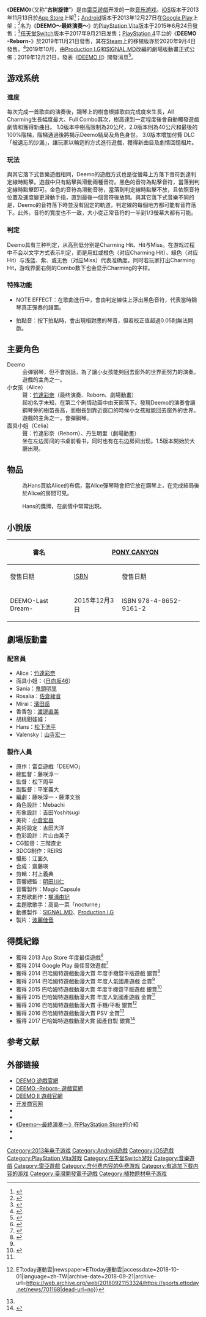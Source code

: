 {{Merge|Deemo II|time=2022-01-13T11:48:17+00:00}}
{{noteTA
| G1=Games
| G2=Games-zh
}}
{{Infobox VG
| title = DEEMO
| image = Icon-152.png
| caption = DEEMO 2.0版本标志
| common = 
| developer = [[雷亞遊戲|雷亞遊戲]]
| publisher = 雷亞遊戲
| director = 
| producer = 
| designer = 
| writer = 
| programmer = 
| artist = 
| composer = 
| series = 
| engine = 
| released = '''iOS'''{{Vgr|WW|2013年11月13日}}'''Android'''{{vgr|WW|2013年12月26日}}'''PlayStation Vita'''{{Vgr|TW|2015年6月24日|CN|2017年3月14日|NA|2017年5月16日|EU|2017年5月}}'''Nintendo Switch'''{{Vgr|WW|數位版 2017年9月21日|WW|實體版 2018年10月25日}}'''Reborn'''{{Vgr|WW|2019年11月21日 （[[PlayStation_4|PS4]]/[[PlayStation_VR|PSVR]]）|WW|2020年9月4日 （[[Steam|Steam]]/[[Oculus|Oculus]]）}}
| shutdown = 
| onlinegame = 
| genre = [[音乐游戏|音乐]]
| modes = [[單人電子遊戲|单人]]
| platforms = [[iOS|iOS]]、[[Android|Android]]、[[PlayStation_Vita|PlayStation Vita]]、[[任天堂Switch|任天堂Switch]]、[[PlayStation_4|PlayStation 4]]、[[Steam|Steam]]
}}

《'''DEEMO'''》（又称“'''古树旋律'''”）是由[[雷亞遊戲|雷亞遊戲]]开发的一款[[音乐游戏|音乐游戏]]。[[iOS|iOS]]版本于2013年11月13日於[[App_Store_(iOS)|App Store]]上架<ref>{{cite web|url=http://gnn.gamer.com.tw/7/88507.html|title=雷亞遊戲新作《Deemo》正式上架 遊戲模式及情報要素公開|publisher=巴哈姆特電玩資訊站|date=2013-11-13|accessdate=2013-11-14|archive-date=2015-07-02|archive-url=https://web.archive.org/web/20150702210844/http://gnn.gamer.com.tw/7/88507.html|dead-url=yes}}</ref>；[[Android|Android]]版本于2013年12月27日在[[Google_Play|Google Play]]上架；<ref>{{cite web|url=https://gnn.gamer.com.tw/6/90916.html|title=鋼琴演奏手機遊戲《Deemo》正式推出 Android 版|publisher=巴哈姆特電玩資訊站|date=2013-12-27|accessdate=2017-04-21|archive-date=2017-04-21|archive-url=https://web.archive.org/web/20170421193410/https://gnn.gamer.com.tw/6/90916.html|dead-url=no}}</ref>名为《'''DEEMO～最終演奏～'''》的[[PlayStation_Vita|PlayStation Vita]]版本于2015年6月24日發售；<ref>{{cite web|url=https://gnn.gamer.com.tw/1/115671.html|title=雷亞人氣手機音樂遊戲奏上 PSV！《DEEMO ～最終演奏～》6 月 24 日上市|publisher=巴哈姆特電玩資訊站|date=2015-06-01|accessdate=2017-04-21|archive-date=2017-04-22|archive-url=https://web.archive.org/web/20170422032952/https://gnn.gamer.com.tw/1/115671.html|dead-url=no}}</ref>[[任天堂Switch|任天堂Switch]]版本于2017年9月21日发售；[[PlayStation_4|PlayStation 4]]平台的《'''DEEMO -Reborn-'''》於2019年11月21日發售，其在[[Steam|Steam]]上的移植版亦於2020年9月4日發售。<ref>{{cite web|url=https://gnn.gamer.com.tw/3/156363.html|title=【速報】PS4《DEEMO-Reborn-》開發中遊戲畫面搶先看 預定 2019 年上市|date=2017-12-09|accessdate=2017-12-09|archive-date=2017-12-09|archive-url=https://web.archive.org/web/20171209200302/https://gnn.gamer.com.tw/3/156363.html|dead-url=no}}</ref>2019年10月，由[[Production_I.G|Production I.G]]和[[SIGNAL.MD|SIGNAL.MD]]改編的劇場版動畫正式公佈；2019年12月21日，發表《[[Deemo_II|DEEMO II]]》開發消息<ref>{{Cite web|title=《DEEMO》最新作《DEEMO II》確認開發中 釋出最新宣傳影片 謎樣巨大身影現身？|url=https://gnn.gamer.com.tw/detail.php?sn=190457|accessdate=2019-12-31|last=巴哈姆特|work=巴哈姆特電玩資訊站|archive-date=2020-07-22|archive-url=https://web.archive.org/web/20200722230812/https://gnn.gamer.com.tw/detail.php?sn=190457|dead-url=no}}</ref>。

== 游戏系统 ==
=== 進度 ===
每次完成一首歌曲的演奏後，鋼琴上的樹會根據歌曲完成度來生長，All Charming生長幅度最大、Full Combo其次，樹高達到一定程度後會自動觸發遊戲劇情和獲得新曲目。
1.0版本中樹高限制為20公尺，2.0版本則為40公尺和最後的100%階梯，階梯通過後將揭示Deemo結局及角色身世。
3.0版本增加付費 DLC「被遺忘的沙漏」，讓玩家以輪迴的方式進行遊戲，獲得新曲目及劇情回憶相片。

=== 玩法 ===
與其它落下式音樂遊戲相同，Deemo的遊戲方式也是從螢幕上方落下音符到達判定線時點擊。遊戲中只有點擊與滑動兩種音符。黑色的音符為點擊音符，當落到判定線時點擊即可。金色的音符為滑動音符，當落到判定線時點擊不放，且依照音符位置及速度變更滑動手指，直到最後一個音符後放開。與其它落下式音樂不同的是，Deemo的音符落下時並沒有固定的軌道，判定線的每個地方都可能有音符落下。此外，音符的寬度也不一致，大小從正常音符的一半到1/3螢幕大都有可能。

===判定 ===
Deemo具有三种判定，从高到低分别是Charming Hit、Hit与Miss。在游戏过程中不会以文字方式表示判定，而是用虹或橙色（对应Charming Hit）、綠色（对应Hit）与浅蓝、紫、或无色（对应Miss）代表准确度。同时若玩家打出Charming Hit，游戏界面右侧的Combo数下也会显示Charming的字样。

=== 特殊功能 ===
* NOTE EFFECT：在歌曲進行中，會由判定線往上浮出黑色音符，代表當時鋼琴真正彈奏的譜面。

* 拍點音：按下拍點時，會出現相對應的琴音，但若校正值超過0.05則無法開啟。

== 主要角色 ==
;Deemo
:会弹钢琴，但不會說話，為了讓小女孩能夠回去窗外的世界而努力的演奏。遊戲的主角之一。
;小女孩（Alice）
:聲：[[竹達彩奈|竹達彩奈]]（最终演奏、Reborn、劇場動畫）
:起初名字未知，在第二个剧情动画中由天窗落下。發現Deemo的演奏會讓鋼琴旁的樹苗長高，而樹長到靠近窗口的時候小女孩就能回去窗外的世界。遊戲的主角之一，會彈鋼琴。
;面具小姐（Celia）
:聲：竹達彩奈（Reborn）、丹生明里（劇場動畫）
:坐在左边房间的书桌前看书，同时也有在右边房间出现。1.5版本開始於大廳出現。

== 物品 ==

; {{nihongo|貓咪布偶|Mirai}}
: 為Hans買給Alice的布偶，當Alice彈琴時會把它放在鋼琴上，在完成結局後於Alice的房間可見。

; {{nihongo|鋼琴演奏獎牌}}
: Hans的獎牌，在劇情中常常出現。

== 小說版 ==
{| class=wikitable style="font-size:smaller;"
!rowspan="2"|書名
!colspan="2"|{{flagicon|JPN}} [[PONY_CANYON|PONY CANYON]]
!colspan="2"|{{flagicon|TWN}} [[台灣角川|台灣角川]]
|-
!發售日期!![[ISBN|ISBN]]!!發售日期!![[ISBN|ISBN]]
|-
! DEEMO-Last Dream-
| 2015年12月3日
| ISBN 978-4-8652-9161-2
| 2016年5月25日
| ISBN 978-9-8647-3093-3
|}

== 劇場版動畫 ==
{{Infobox Film
| name = 電影版 DEEMO 櫻色旋律<br />-你所彈奏的琴音 至今仍在迴響-
| original_name = {{lang|ja|劇場版 DEEMO サクラノオト<br />-あなたの奏でた音が、今も響く-}}
| image = 
| size = 
| caption = 
| director = 藤咲淳一（總導演）<br />松下周平
| writer = 藤咲淳一<br />藤澤文翁
| based_on = [[雷亞遊戲|雷亞遊戲]]《Deemo》
| producer = 
| starring = [[竹達彩奈|竹達彩奈]]<br />丹生明里<br />[[佐倉綾音|佐倉綾音]]<br />[[鬼頭明里|鬼頭明里]]
| music = 
| maintheme = [[梶浦由記|梶浦由記]]
| cinematography = 江面久
| editing = 村上義典
| production_company = [[SIGNAL.MD|SIGNAL.MD]]<br />[[Production__I.G|Production  I.G]]
| distributor = {{Flagicon|JPN}} [[波麗佳音|波麗佳音]]<br/>
{{Flagicon|TWN}} [[車庫娛樂|車庫娛樂]]
| released = {{Flagicon|JPN}} 2022年2月25日<br/>
{{Flagicon|TWN}} 2022年3月25日<br/>
{{Flagicon|HKG}} 2022年6月30日
| runtime = 86分鐘
| country = {{JPN}}
| language = [[日語|日語]]
| followed_by = 
| tw_name = 
| hk_name = 
| cn_name = 
| website = [https://deemomovie.jp/index.html 日本官方網站]
}}

=== 配音員 ===
* Alice：[[竹達彩奈|竹達彩奈]]
* 面具小姐：{{link-ja|丹生明里}}（[[日向坂46|日向坂46]]）
* Sania：[[鬼頭明里|鬼頭明里]]
* Rosalia：[[佐倉綾音|佐倉綾音]]
* Mirai：[[濱田岳|濱田岳]]
* 香香包：[[渡邊直美|渡邊直美]]
* 胡桃鉗娃娃：{{link-ja|Issey尾形|イッセー尾形}}
* Hans：[[松下洸平|松下洸平]]
* Valensky：[[山寺宏一|山寺宏一]]

=== 製作人員 ===
* 原作：雷亞遊戲「DEEMO」
* 總監督：藤咲淳一
* 監督：松下周平
* 副監督：平峯義大
* 編劇：藤咲淳一・藤澤文翁
* 角色設計：Mebachi
* 形象設計：吉田Yoshitsugi
* 美術：[[小倉宏昌|小倉宏昌]]
* 美術設定：吉田大洋
* 色彩設計：片山由美子
* CG監督：三階直史
* 3DCG制作：REIRS
* 攝影：江面久
* 合成：齋藤瑛
* 剪輯：村上義典
* 音響總監：[[明田川仁|明田川仁]]
* 音響製作：Magic Capsule
* 主題歌創作：[[梶浦由記|梶浦由記]]
* 主題歌歌手：高島一菜「nocturne」
* 動畫製作：[[SIGNAL.MD|SIGNAL.MD]]、[[Production_I.G|Production I.G]]
* 製片：[[波麗佳音|波麗佳音]]

== 得獎紀錄 ==
* 獲得 2013 App Store 年度最佳遊戲<ref>{{Cite news|url=https://news.qoo-app.com/post/2886/%E3%80%90%E9%81%8A%E6%88%B2%E5%B0%88%E9%A1%8C%E3%80%91App+Store%E7%99%BC%E5%B8%832013%E5%B9%B4%E5%BA%A6%E6%9C%80%E4%BD%B3%E9%81%8A%E6%88%B2|title=【遊戲專題】App Store發布2013年度最佳遊戲|newspaper=QooApp: 二次元遊戲專家|accessdate=2018-09-19|language=zh|archive-date=2019-02-15|archive-url=https://web.archive.org/web/20190215222630/https://news.qoo-app.com/post/2886/%E3%80%90%E9%81%8A%E6%88%B2%E5%B0%88%E9%A1%8C%E3%80%91App+Store%E7%99%BC%E5%B8%832013%E5%B9%B4%E5%BA%A6%E6%9C%80%E4%BD%B3%E9%81%8A%E6%88%B2|dead-url=no}}</ref>
* 獲得 2014 Google Play 最佳音效遊戲<ref>{{Cite news|url=https://gnn.gamer.com.tw/9/99739.html|title=Google Play 編輯公布「2014 上半年度最佳遊戲」名單|newspaper=巴哈姆特電玩資訊站|accessdate=2018-09-19|archive-date=2018-07-16|archive-url=https://web.archive.org/web/20180716140655/https://gnn.gamer.com.tw/9/99739.html|dead-url=no}}</ref>
* 獲得 2014 巴哈姆特遊戲動漫大賞 年度手機暨平版遊戲 銀賞<ref name=":0">{{Cite news|url=https://gnn.gamer.com.tw/6/100006.html|title=2014 巴哈姆特遊戲大賞名單揭曉 超過 5 萬玩家嚴選年度人氣遊戲|newspaper=巴哈姆特電玩資訊站|accessdate=2018-10-01|archive-date=2018-08-06|archive-url=https://web.archive.org/web/20180806145658/https://gnn.gamer.com.tw/6/100006.html|dead-url=no}}</ref>
* 獲得 2014 巴哈姆特遊戲動漫大賞 年度人氣國產遊戲 金賞<ref name=":0" />
* 獲得 2015 巴哈姆特遊戲動漫大賞 年度手機暨平版遊戲 銀賞<ref name=":1">{{Cite web|url=https://prj.gamer.com.tw/bhga/2015/award.php|title=巴哈姆特2015遊戲動漫大賞 得獎名單公布|accessdate=2018-10-01|work=prj.gamer.com.tw|archive-date=2018-09-21|archive-url=https://web.archive.org/web/20180921153234/https://prj.gamer.com.tw/bhga/2015/award.php|dead-url=no}}</ref>
* 獲得 2015 巴哈姆特遊戲動漫大賞 年度人氣國產遊戲 金賞<ref name=":1" />
* 獲得 2016 巴哈姆特遊戲動漫大賞 手機/平板 銀賞<ref name=":2">{{Cite news|url=https://sports.ettoday.net/news/701168|title=遊戲大賞頒獎！國產雷亞遊戲獲六獎成最大贏家 {{!}} ETtoday運動雲|newspaper=ETtoday運動雲|accessdate=2018-10-01|language=zh-TW|archive-date=2018-09-21|archive-url=https://web.archive.org/web/20180921153324/https://sports.ettoday.net/news/701168|dead-url=no}}</ref>
* 獲得 2016 巴哈姆特遊戲動漫大賞 PSV 金賞<ref name=":2" />
* 獲得 2017 巴哈姆特遊戲動漫大賞 國產自製 銀賞<ref>{{Cite web|url=https://prj.gamer.com.tw/bhga/2017/index.php|title=巴哈姆特2017遊戲動漫大賞 得獎名單公布|accessdate=2018-10-01|work=prj.gamer.com.tw|archive-date=2018-09-21|archive-url=https://web.archive.org/web/20180921153306/https://prj.gamer.com.tw/bhga/2017/index.php|dead-url=no}}</ref>

== 参考文献 ==
{{reflist}}

== 外部链接 ==

*[https://deemo.com/ DEEMO 遊戲官網]{{Wayback|url=https://deemo.com/ |date=20191231030856 }}{{en}}
*[https://deemo.com/reborn/ DEEMO -Reborn- 遊戲官網]{{Wayback|url=https://deemo.com/reborn/ |date=20191231030854 }}
*[https://deemo.com/deemo2/ DEEMO II 遊戲官網]{{Wayback|url=https://deemo.com/deemo2/ |date=20191221130724 }}
* [http://www.rayark.com/ 开发商官网]{{Wayback|url=http://www.rayark.com/ |date=20160408201706 }}{{en}}
* {{ITunes Preview App|700637744|Deemo}}
* {{Google Play|id=com.rayark.pluto}}
* [https://asia.playstation.com/tw/cht/regional/gamedetails?id=29858 《Deemo～最終演奏～》]{{Wayback|url=https://asia.playstation.com/tw/cht/regional/gamedetails?id=29858 |date=20150721094754 }}在[[PlayStation_Store|PlayStation Store]]的介紹{{zh}}
* {{wikia|Deemo}}{{en}}
* {{wikia|zh.deemo|Deemo_中文_Wiki}}{{zh}}

{{雷亞遊戲}}

{{DEFAULTSORT:Deemo}}
[[Category:2013年电子游戏|Category:2013年电子游戏]]
[[Category:Android遊戲|Category:Android遊戲]]
[[Category:IOS遊戲|Category:IOS遊戲]]
[[Category:PlayStation_Vita游戏|Category:PlayStation Vita游戏]]
[[Category:任天堂Switch游戏|Category:任天堂Switch游戏]]
[[Category:音樂遊戲|Category:音樂遊戲]]
[[Category:雷亞遊戲|Category:雷亞遊戲]]
[[Category:含付费内容的免费游戏|Category:含付费内容的免费游戏]]
[[Category:有追加下载内容的游戏|Category:有追加下载内容的游戏]]
[[Category:臺灣開發電子遊戲|Category:臺灣開發電子遊戲]]
[[Category:植物题材电子游戏|Category:植物题材电子游戏]]